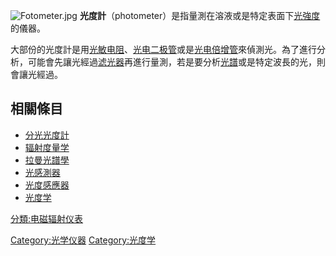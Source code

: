 {{unreferenced|time=2016-12-01T22:41:31+00:00}}
[[File:Fotometer.jpg|thumb]]
'''光度計'''（photometer）是指量測在溶液或是特定表面下[[光強度|光強度]]的儀器。

大部份的光度計是用[[光敏电阻|光敏电阻]]、[[光电二极管|光电二极管]]或是[[光电倍增管|光电倍增管]]來偵測光。為了進行分析，可能會先讓光經過[[滤光器|滤光器]]再進行量測，若是要分析[[光譜|光譜]]或是特定波長的光，則會讓光經過{{le|單色儀|monochromator}}。

==相關條目==
*[[分光光度計|分光光度計]]
*[[辐射度量学|辐射度量学]]
*[[拉曼光譜學|拉曼光譜學]]
*[[光感測器|光感測器]]
*[[光度感應器|光度感應器]]
*[[光度学|光度学]]

{{光學小作品}}

[[分類:电磁辐射仪表|分類:电磁辐射仪表]]
[[Category:光学仪器|Category:光学仪器]]
[[Category:光度学|Category:光度学]]